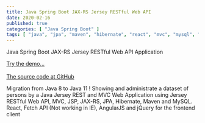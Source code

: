 ```yaml
---
title: Java Spring Boot JAX-RS Jersey RESTful Web API
date: 2020-02-16
published: true
categories: [ "Java Spring Boot" ]
tags: [ "java", "jpa", "maven", "hibernate", "react", "mvc", "mysql", "azure" ]
---
```



Java Spring Boot JAX-RS Jersey RESTful Web API Application

<a href="https://pso-jersey-rest.azurewebsites.net" target="_blank" title="Java">Try the demo...</a>
<br /><br />
<a href="https://github.com/persteenolsen/springboot-jersey-rest-jpa" target="_blank">The source code at GitHub</a>

Migration from Java 8 to Java 11 ! Showing and administrate a dataset of persons by a Java Jersey REST and MVC Web Application using Jersey RESTful Web API, MVC, JSP, JAX-RS, JPA, Hibernate, Maven and MySQL. React, Fetch API (Not working in IE), AngularJS and jQuery for the frontend client



